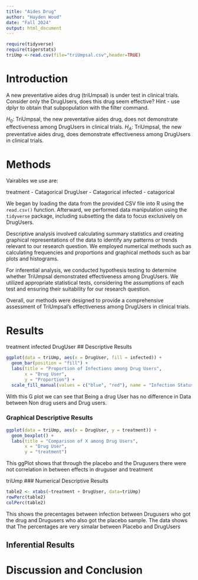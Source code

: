 ```yaml
---
title: "Aides Drug"
author: "Hayden Wood"
date: "Fall 2024"
output: html_document
---
```


```r
require(tidyverse)
require(tigerstats)
triUmp <-read.csv(file="triUmpsal.csv",header=TRUE)
```

# Introduction

<!--In this section you explain what you are trying to show.  Where did the data come from?  What is the research or other question you are trying to answer?.  If you skimp in this section expect to be marked down in your grade. Paint a picture of the project a couple of paragraphs is expected!-->

A new  preventative aides drug (triUmpsal) is under test in clinical trials. Consider only the DrugUsers, does this drug seem effective?  Hint - use dplyr to obtain that subpopulation with the filter command.

$H_0$: TriUmpsal, the new preventative aides drug, does not demonstrate effectiveness among DrugUsers in clinical trials.
$H_A$: TriUmpsal, the new preventative aides drug, does demonstrate effectiveness among DrugUsers in clinical trials.

# Methods

<!--Decide on your methods:  use "variable analysis" or other appropriate descriptors.  Make sure to choose at least one graphical method and at least one numerical method. Discuss what data manipulations may be needed for example subsetting or other binning procedures and what sort of graphical displays and inferential tools will be used!-->

Vairables we use are:

treatment - Catagorical
DrugUser - Catagorical
infected - catagorical  

We began by loading the data from the provided CSV file into R using the `read.csv()` function. Afterward, we performed data manipulation using the `tidyverse` package, including subsetting the data to focus exclusively on DrugUsers. 

Descriptive analysis involved calculating summary statistics and creating graphical representations of the data to identify any patterns or trends relevant to our research question. We employed numerical methods such as calculating frequencies and proportions and graphical methods such as bar plots and histograms.

For inferential analysis, we conducted hypothesis testing to determine whether TriUmpsal demonstrated effectiveness among DrugUsers. We utilized appropriate statistical tests, considering the assumptions of each test and ensuring their suitability for our research question.

Overall, our methods were designed to provide a comprehensive assessment of TriUmpsal's effectiveness among DrugUsers in clinical trials. 
 
      
# Results

<!--Divide this section into two sub-sections:  One for your descriptive  results and one for your inferential results.!-->
treatment infected DrugUser
## Descriptive Results
```r
ggplot(data = triUmp, aes(x = DrugUser, fill = infected)) +
  geom_bar(position = "fill") +
  labs(title = "Proportion of Infections among Drug Users",
       x = "Drug User",
       y = "Proportion") +
  scale_fill_manual(values = c("blue", "red"), name = "Infection Status")
```
With this G plot we can see that Being a drug User has no difference in Data between Non drug users and Drug users. 

### Graphical Descriptive Results

<!--Graphical results here.  Make sure to show your code.  Provide appropriate labels for axes, giving units if possible, and provide a good title for the graph, too.  Use the graphical results to describe the patterns if any that exist in the data as focused toward the research question. Bottom line is to explain the features of the graph that are relevant to conforming or departing to what is expected by your null hypothesis !-->
```r
ggplot(data = triUmp, aes(x = DrugUser, y = treatment)) +
  geom_boxplot() +
  labs(title = "Comparison of X among Drug Users",
       x = "Drug User",
       y = "treatment")
```
This  ggPlot shows that through the placebo and the Drugusers there were not correlation in between effects in druguser and treatment 

triUmp
### Numerical Descriptive Results

<!--Numerical results go here. Use the numerical results to describe the patterns if any that exist in the data as focused toward the research question!-->
```r
table2 <- xtabs(~treatment + DrugUser, data=triUmp)
rowPerc(table2)
colPerc(table2)
```
This shows the precentages between infection between Drugusers who got the drug and Drugusers who also got the placebo sample. The data shows that The percentages are very simalar between Placebo and DrugUsers

## Inferential Results

<!--State hypothesis clearly.  Make sure your discussion of the inferential test covers all the aspects that the test output produces, such as test statistic, p-value etc.  Make a decision about the null hypothesis, explain the assumptions on which the selected test/procedure was based, and why the chosen procedure satisfys the assumptions and is appropriate to answer the research question!-->


# Discussion and Conclusion

<!--Discussion and conclusion here.  If you found a relationship be sure to consider whether the relationship occurs because one of the variavbles causes the other, or whether they perhasps are related for some other reason.  Watch the chapter 6 videos from the GeorgeTown videos collection.!-->
